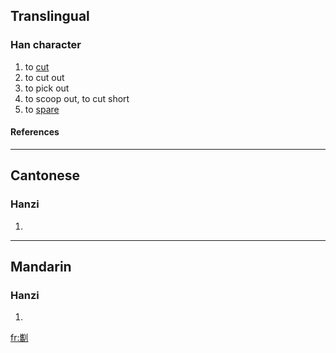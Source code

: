 ==Translingual==
===Han character===
{{Han char|rn=18|rad=刀|as=18|sn=20|four=|canj=山月中弓 (UBLN)}}
# to [[cut]]
# to cut out
# to pick out
# to scoop out, to cut short
# to [[spare]]
====References====
{{Han ref|kx=0145.400|hdz=10363.030|uh=3512|ud=13586}}

----
==Cantonese==
===Hanzi===
{{yue-hanzi|jyut=|y=kwaai4}}
# {{defn|Cantonese}}

----
==Mandarin==
===Hanzi===
{{cmn-hanzi|pin=[[xí]] (xi2)|wg=hsi<sup>2</sup>}}
# {{defn|Mandarin}}

[[fr:㔒]]